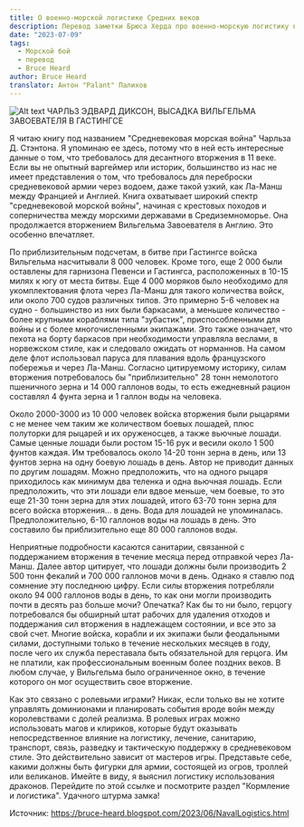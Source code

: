 ```yaml
---
title: О военно-морской логистике Средних веков
description: Перевод заметки Брюса Херда про военно-морскую логистику в Средние Века.
date: "2023-07-09"
tags:
  - Морской бой
  - перевод
  - Bruce Heard
author: Bruce Heard
translator: Антон "Palant" Палихов
---
```


![Alt text](https://blogger.googleusercontent.com/img/b/R29vZ2xl/AVvXsEiBlbBMN6he8g3EcfxT2EKl6KQA2v__rbNy6kf8GsGCQoURliGiGPvbAf_AwJHurDLhGKp-6ts1o7MMcj3lE5x4GL3S8AMtmIIGREYHcpWrfPzYaEB9rbbma1lO9z3w2zXkHIzaSJHf4MBhlIlcfBeGziFy_-1jjnkLruQG4x9g2lW6gELcFDwzlMeQxEPZ/w400-h208/Carlson-NH-SO-21%25201.jpg)
ЧАРЛЬЗ ЭДВАРД ДИКСОН, ВЫСАДКА ВИЛЬГЕЛЬМА ЗАВОЕВАТЕЛЯ В ГАСТИНГСЕ

Я читаю книгу под названием "Средневековая морская война" Чарльза Д. Стэнтона. Я упоминаю ее здесь, потому что в ней есть интересные данные о том, что требовалось для десантного вторжения в 11 веке. Если вы не опытный варгеймер или историк, большинство из нас не имеет представления о том, что требовалось для переброски средневековой армии через водоем, даже такой узкий, как Ла-Манш между Францией и Англией. Книга охватывает широкий спектр "средневековой морской войны", начиная с крестовых походов и соперничества между морскими державами в Средиземноморье. Она продолжается вторжением Вильгельма Завоевателя в Англию. Это особенно впечатляет.

По приблизительным подсчетам, в битве при Гастингсе войска Вильгельма насчитывали 8 000 человек. Кроме того, еще 2 000 были оставлены для гарнизона Певенси и Гастингса, расположенных в 10-15 милях к югу от места битвы. Еще 4 000 моряков было необходимо для укомплектования флота через Ла-Манш для такого количества войск, или около 700 судов различных типов. Это примерно 5-6 человек на судно - большинство из них были баркасами, а меньшее количество - более крупными кораблями типа "зубастик", приспособленными для войны и с более многочисленными экипажами. Это также означает, что пехота на борту баркасов при необходимости управляла веслами, в норвежском стиле, как и следовало ожидать от норманнов. На самом деле флот использовал паруса для плавания вдоль французского побережья и через Ла-Манш. Согласно цитируемому историку, силам вторжения потребовалось бы "приблизительно" 28 тонн немолотого пшеничного зерна и 14 000 галлонов воды, то есть ежедневный рацион составлял 4 фунта зерна и 1 галлон воды на человека.

Около 2000-3000 из 10 000 человек войска вторжения были рыцарями с не менее чем таким же количеством боевых лошадей, плюс полуторки для рыцарей и их оруженосцев, а также вьючные лошади. Самые ценные лошади были ростом 15-16 рук и весили около 1 500 фунтов каждая. Им требовалось около 14-20 тонн зерна в день, или 13 фунтов зерна на одну боевую лошадь в день. Автор не приводит данных по другим лошадям. Можно предположить, что на одного рыцаря приходилось как минимум два теленка и одна вьючная лошадь. Если предположить, что эти лошади ели вдвое меньше, чем боевые, то это еще 21-30 тонн зерна для этих лошадей, итого 63-70 тонн зерна для всего войска вторжения... в день. Вода для лошадей не упоминалась. Предположительно, 6-10 галлонов воды на лошадь в день. Это составило бы приблизительно еще 80 000 галлонов воды.

Неприятные подробности касаются санитарии, связанной с поддержанием вторжения в течение месяца перед отправкой через Ла-Манш. Далее автор цитирует, что лошади должны были производить 2 500 тонн фекалий и 700 000 галлонов мочи в день. Однако я ставлю под сомнение эту последнюю цифру. Если силы вторжения потребляли около 94 000 галлонов воды в день, то как они могли производить почти в десять раз больше мочи? Опечатка? Как бы то ни было, герцогу потребовался бы обширный штат рабочих для удаления отходов и поддержания сил вторжения в надлежащем состоянии, и все это за свой счет. Многие войска, корабли и их экипажи были феодальными силами, доступными только в течение нескольких месяцев в году, после чего их служба переставала быть обязательной для герцога. Им не платили, как профессиональным военным более поздних веков. В любом случае, у Вильгельма было ограниченное окно, в течение которого он мог осуществить свое вторжение.

Как это связано с ролевыми играми? Никак, если только вы не хотите управлять доминионами и планировать события вроде войн между королевствами с долей реализма. В ролевых играх можно использовать магов и клириков, которые будут оказывать непосредственное влияние на логистику, лечение, санитарию, транспорт, связь, разведку и тактическую поддержку в средневековом стиле. Это действительно зависит от мастеров игры. Представьте себе, какими должны быть фигурки для армии, состоящей из огров, троллей или великанов. Имейте в виду, я выяснил логистику использования драконов. Перейдите по этой ссылке и посмотрите раздел "Кормление и логистика". Удачного штурма замка!

Источник: https://bruce-heard.blogspot.com/2023/06/NavalLogistics.html
